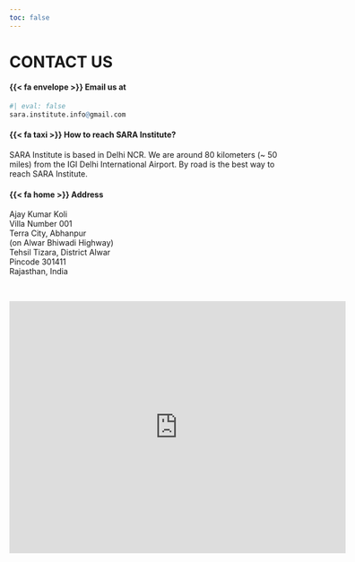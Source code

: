 ```yaml
---
toc: false
---
```


# CONTACT US

#### {{< fa envelope >}} **Email us at**

```r
#| eval: false
sara.institute.info@gmail.com
```

#### {{< fa taxi >}} **How to reach SARA Institute?**

SARA Institute is based in Delhi NCR. We are around 80 kilometers (\~ 50 miles) from the IGI Delhi International Airport. By road is the best way to reach SARA Institute.

#### {{< fa home >}} **Address**

Ajay Kumar Koli\
Villa Number 001 \
Terra City, Abhanpur \
(on Alwar Bhiwadi Highway) \
Tehsil Tizara, District Alwar \
Pincode 301411\
Rajasthan, India

<br>

<iframe src="https://www.google.com/maps/embed?pb=!1m18!1m12!1m3!1d3522.3658800201238!2d76.83630891558462!3d28.013290982666117!2m3!1f0!2f0!3f0!3m2!1i1024!2i768!4f13.1!3m3!1m2!1s0x3972cb68f766b76f%3A0xc035d31e9b93403f!2sTerra%20City!5e0!3m2!1sen!2sin!4v1679658693261!5m2!1sen!2sin" width="600" height="450" style="border:0;" allowfullscreen loading="lazy" referrerpolicy="no-referrer-when-downgrade">

</iframe>
